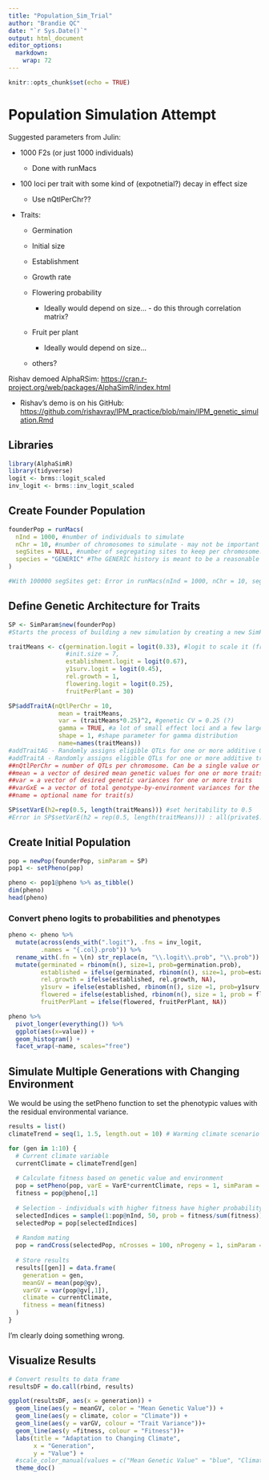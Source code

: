 ```yaml
---
title: "Population_Sim_Trial"
author: "Brandie QC"
date: "`r Sys.Date()`"
output: html_document
editor_options: 
  markdown: 
    wrap: 72
---
```


```r
knitr::opts_chunk$set(echo = TRUE)
```

# Population Simulation Attempt

Suggested parameters from Julin:

-   1000 F2s (or just 1000 individuals)

    -   Done with runMacs

-   100 loci per trait with some kind of (expotnetial?) decay in effect
    size

    -   Use nQtlPerChr??

-   Traits:

    -   Germination

    -   Initial size

    -   Establishment

    -   Growth rate

    -   Flowering probability

        -   Ideally would depend on size... - do this through
            correlation matrix?

    -   Fruit per plant

        -   Ideally would depend on size...

    -   others?

Rishav demoed AlphaRSim:
<https://cran.r-project.org/web/packages/AlphaSimR/index.html>

-   Rishav's demo is on his GitHub:
    <https://github.com/rishavray/IPM_practice/blob/main/IPM_genetic_simulation.Rmd>

## Libraries

```r
library(AlphaSimR)
library(tidyverse)
logit <- brms::logit_scaled
inv_logit <- brms::inv_logit_scaled
```

## Create Founder Population

```r
founderPop = runMacs(
  nInd = 1000, #number of individuals to simulate 
  nChr = 10, #number of chromosomes to simulate - may not be important to match to Streps' 14
  segSites = NULL, #number of segregating sites to keep per chromosome.
  species = "GENERIC" #The GENERIC history is meant to be a reasonable all-purpose choice. It runs quickly and models a population with an effective populations size that has gone through several historic bottlenecks.
)

#With 100000 segSites get: Error in runMacs(nInd = 1000, nChr = 10, segSites = 1e+05, species = "GENERIC") : MaCS did not return enough segSites, use segSites=NULL to return all sites generated by MaCS
```

## Define Genetic Architecture for Traits

```r
SP <- SimParam$new(founderPop)
#Starts the process of building a new simulation by creating a new SimParam object and assigning a founder population to the class.

traitMeans <- c(germination.logit = logit(0.33), #logit to scale it (from gene --> trait)
                #init.size = 7, 
                establishment.logit = logit(0.67),
                y1surv.logit = logit(0.45),
                rel.growth = 1, 
                flowering.logit = logit(0.25),
                fruitPerPlant = 30)

SP$addTraitA(nQtlPerChr = 10, 
              mean = traitMeans, 
              var = (traitMeans*0.25)^2, #genetic CV = 0.25 (?)
              gamma = TRUE, #a lot of small effect loci and a few large effect loci 
              shape = 1, #shape parameter for gamma distribution 
              name=names(traitMeans))
#addTraitAG - Randomly assigns eligible QTLs for one or more additive GxE traits. If simulating more than one trait, all traits will be pleiotropic with correlated effects.
#addTraitA - Randomly assigns eligible QTLs for one or more additive traits. If simulating more than one trait, all traits will be pleiotropic with correlated additive effects. (we will keep it simple for now)
##nQtlPerChr = number of QTLs per chromosome. Can be a single value or nChr values.
##mean = a vector of desired mean genetic values for one or more traits
##var = a vector of desired genetic variances for one or more traits
##varGxE = a vector of total genotype-by-environment variances for the traits
##name = optional name for trait(s)

SP$setVarE(h2=rep(0.5, length(traitMeans))) #set heritability to 0.5 
#Error in SP$setVarE(h2 = rep(0.5, length(traitMeans))) : all(private$.varG > 0) is not TRUE -  Y1 SURV = logit(0.5)
```

## Create Initial Population

```r
pop = newPop(founderPop, simParam = SP)
pop1 <- setPheno(pop)
```

```r
pheno <- pop1@pheno %>% as_tibble()
dim(pheno)
head(pheno)
```

### Convert pheno logits to probabilities and phenotypes
```r
pheno <- pheno %>%
  mutate(across(ends_with(".logit"), .fns = inv_logit, 
         .names = "{.col}.prob")) %>%
  rename_with(.fn = \(n) str_replace(n, "\\.logit\\.prob", "\\.prob")) %>%
  mutate(germinated = rbinom(n(), size=1, prob=germination.prob),
         established = ifelse(germinated, rbinom(n(), size=1, prob=establishment.prob), NA),
         rel.growth = ifelse(established, rel.growth, NA),
         y1surv = ifelse(established, rbinom(n(), size =1, prob=y1surv.prob), NA),
         flowered = ifelse(established, rbinom(n(), size = 1, prob = flowering.prob), NA),
         fruitPerPlant = ifelse(flowered, fruitPerPlant, NA))
```

```r
pheno %>%
  pivot_longer(everything()) %>%
  ggplot(aes(x=value)) +
  geom_histogram() +
  facet_wrap(~name, scales="free")
```


## Simulate Multiple Generations with Changing Environment

We would be using the setPheno function to set the phenotypic values
with the residual environmental variance.

```r
results = list()
climateTrend = seq(1, 1.5, length.out = 10) # Warming climate scenario

for (gen in 1:10) {
  # Current climate variable
  currentClimate = climateTrend[gen]
  
  # Calculate fitness based on genetic value and environment
  pop = setPheno(pop, varE = VarE*currentClimate, reps = 1, simParam = SP)
  fitness = pop@pheno[,1]
  
  # Selection - individuals with higher fitness have higher probability of reproducing
  selectedIndices = sample(1:pop@nInd, 50, prob = fitness/sum(fitness))
  selectedPop = pop[selectedIndices]
  
  # Random mating
  pop = randCross(selectedPop, nCrosses = 100, nProgeny = 1, simParam = SP)
  
  # Store results
  results[[gen]] = data.frame(
    generation = gen,
    meanGV = mean(pop@gv),
    varGV = var(pop@gv[,1]),
    climate = currentClimate,
    fitness = mean(fitness)
  )
}
```

I'm clearly doing something wrong.

## Visualize Results

```r
# Convert results to data frame
resultsDF = do.call(rbind, results)

ggplot(resultsDF, aes(x = generation)) +
  geom_line(aes(y = meanGV, color = "Mean Genetic Value")) +
  geom_line(aes(y = climate, color = "Climate")) +
  geom_line(aes(y = varGV, colour = "Trait Variance"))+
  geom_line(aes(y =fitness, colour = "Fitness"))+
  labs(title = "Adaptation to Changing Climate",
       x = "Generation",
       y = "Value") +
  #scale_color_manual(values = c("Mean Genetic Value" = "blue", "Climate" = "red")) +
  theme_doc()
```
